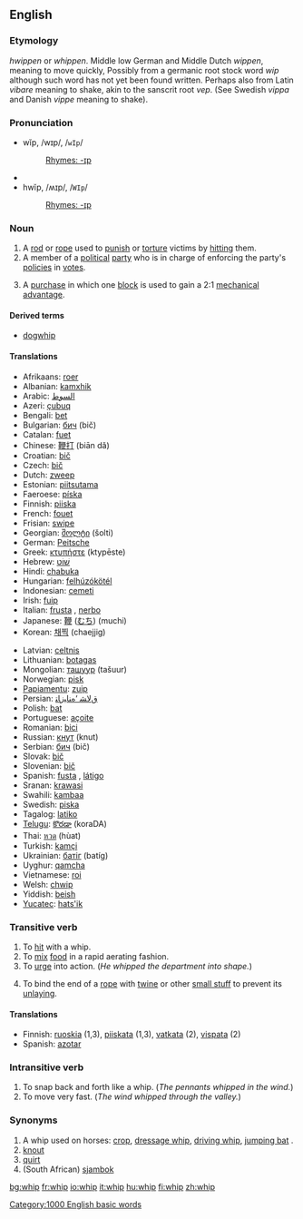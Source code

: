 ==English==

===Etymology===
{{ME.}} ''hwippen'' or ''whippen''. Middle low German and Middle Dutch ''wippen'', meaning to move quickly, Possibly from a germanic root stock word ''wip'' although such word has not yet been found written. Perhaps also from Latin ''vibare'' meaning to shake, akin to the sanscrit root ''vep''. (See Swedish ''vippa'' and Danish ''vippe'' meaning to shake).

===Pronunciation===
*wĭp, /wɪp/, /<tt>wIp</tt>/
*:[[Rhymes:English:-ɪp|Rhymes: -ɪp]]
*{{audio|en-us-whip.ogg|Audio (US)}}
*hwĭp, /ʍɪp/, /<tt>WIp</tt>/
*:[[Rhymes:English:-ɪp|Rhymes: -ɪp]]

===Noun===
{{en-noun-reg}}
# A [[rod]] or [[rope]] used to [[punish]] or [[torture]] victims by [[hit]]ting them.
# A member of a [[political]] [[party]] who is in charge of enforcing the party's [[policy|policies]] in [[vote]]s.
# {{nautical}} A [[purchase]] in which one [[block]] is used to gain a 2:1 [[mechanical advantage]].

====Derived terms====
*[[dogwhip]]

====Translations====
{{top}}
*Afrikaans: [[roer]]
*Albanian: [[kamxhik]]
*Arabic: [[السوط]]
*Azeri: [[çubuq]]
*Bengali: [[bet]]
*Bulgarian: [[бич]] (bič)
*Catalan: [[fuet]]
*Chinese: [[鞭打]] (biān dǎ)
*Croatian: [[bič]]
*Czech: [[bič]]
*Dutch: [[zweep]]
*Estonian: [[piitsutama]]
*Faeroese: [[píska]]
*Finnish: [[piiska]]
*French: [[fouet]]
*Frisian: [[swipe]]
*Georgian: [[შოლტი]] (šolti)
*German: [[Peitsche]]
*Greek: [[κτυπήστε]] (ktypēste)
*Hebrew: [[שׁוֹט]]
*Hindi: [[chabuka]]
*Hungarian: [[felhúzókötél]]
*Indonesian: [[cemeti]]
*Irish: [[fuip]]
*Italian: [[frusta]] {{f}}, [[nerbo]] {{m}}
*Japanese: [[鞭]] ([[むち]]) (muchi)
*Korean: [[채찍]] (chaejjig)
{{mid}}
*Latvian: [[celtnis]]
*Lithuanian: [[botagas]]
*Mongolian: [[ташуур]] (tašuur)
*Norwegian: [[pisk]]
*[[Papiamentu]]: [[zuip]]
*Persian: [[ﻕﻻﺸ ‘ﻩﻨﺎﻴﺯﺎﺘ]]
*Polish: [[bat]]
*Portuguese: [[açoite]]
*Romanian: [[bici]]
*Russian: [[кнут]] (knut)
*Serbian: [[бич]] (bič)
*Slovak: [[bič]]
*Slovenian: [[bič]]
*Spanish: [[fusta]] {{f}}, [[látigo]] {{m}}
*Sranan: [[krawasi]]
*Swahili: [[kambaa]]
*Swedish: [[piska]]
*Tagalog: [[latiko]]
*[[Telugu]]: [[కొరడా]] (koraDA)
*Thai: [[หวด]] (hùat)
*Turkish: [[kamçi]]
*Ukrainian: [[батіг]] (batíg)
*Uyghur: [[qamcha]]
*Vietnamese: [[roi]]
*Welsh: [[chwip]]
*Yiddish: [[beish]]
*[[Yucatec]]: [[hats'ik]]
{{bottom}}

===Transitive verb===
{{en-verb|whip|p|ing}}

# To [[hit]] with a whip.
# To [[mix]] [[food]] in a rapid aerating fashion.
# To [[urge]] into action. (''He whipped the department into shape.'')
# {{nautical}} To bind the end of a [[rope]] with [[twine]] or other [[small stuff]] to prevent its [[unlay]]ing.

====Translations====
*Finnish: [[ruoskia]] (1,3), [[piiskata]] (1,3), [[vatkata]] (2), [[vispata]] (2)
*Spanish: [[azotar]]

===Intransitive verb===
{{en-verb|whip|p|ing}}

# To snap back and forth like a whip.  (''The pennants whipped in the wind.'')
# To move very fast.  (''The wind whipped through the valley.'')

===Synonyms===
# A whip used on horses: [[crop]], [[dressage whip]], [[driving whip]], [[jumping bat]] .
# [[knout]]
# [[quirt]]
# (South African) [[sjambok]]

[[Category:1000 English basic words]]

[[bg:whip]]
[[fr:whip]]
[[io:whip]]
[[it:whip]]
[[hu:whip]]
[[fi:whip]]
[[zh:whip]]